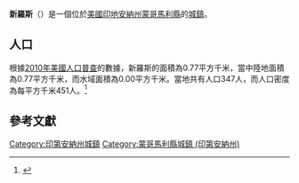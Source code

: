 {{noteTA
|G1=USState
|G2=地名
|G3=Unit
}}
{{Infobox settlement
|name            = 新羅斯
|native_name = New Ross
|settlement_type          = [[鎮|城鎮]]
|image_skyline            = New Richmond, Indiana panorama.jpg
|imagesize                = 250px
|image_map                = Montgomery County Indiana Incorporated and Unincorporated areas New Ross Highlighted 1853550.svg
|mapsize                  = 250px
|subdivision_type         = [[世界政區索引|國家]]
|subdivision_type1        = [[美国州份|州份]]
|subdivision_type2        = [[印地安納州行政區劃|縣]]
|subdivision_name         = [[美国|美国]]
|subdivision_name1        = [[印地安納州|印地安納州]]
|subdivision_name2        = [[蒙哥馬利縣_(印地安納州)|蒙哥馬利縣]]
|elevation_ft             = 886
|elevation_m              = 270
|timezone                 = [[北美东部时区|EST]]
|area_total_km2           = 0.77
|area_land_km2            = 0.77
|area_water_km2           = 0.00
|area_total_sq_mi         = 
|area_land_sq_mi          = 
|area_water_sq_mi         = 
|population_as_of         = [[2010年美國人口普查|2010]]
|population_footnotes     = 
|population_total         = 347
|population_density_km2   = auto
|population_density_sq_mi = auto
|utc_offset               = -5
|coordinates              = {{coord|39|57|52|N|86|42|54|W|display=inline,title}}
| coor_pinpoint           = 
| coordinates_footnotes   = 
|timezone_DST             = EDT
|utc_offset_DST           = -4
|postal_code_type         = [[美國郵區編號|郵區編號]]
|postal_code              = 47968
|area_code                = [[北美電話區號765|765]]
|blank_name = [[地名信息系统|GNIS ID]]
|blank_info = 440106<ref name="GNIS">{{cite gnis|440106|New Ross}}</ref>
}}
'''新羅斯'''（{{lang-en|New Ross}}）是一個位於[[美國|美國]][[印地安納州|印地安納州]][[蒙哥馬利縣_(印地安納州)|蒙哥馬利縣]]的[[鎮|城鎮]]。

== 人口 ==
根據[[2010年美國人口普查|2010年美國人口普查]]的數據，新羅斯的面積為0.77平方千米，當中陸地面積為0.77平方千米，而水域面積為0.00平方千米。當地共有人口347人，而人口密度為每平方千米451人。<ref name="GR8">{{cite web|url=http://factfinder2.census.gov|publisher=[[美国人口调查局|美国人口调查局]]|accessdate=2011-05-14|title=American FactFinder|archive-date=2013-09-11|archive-url=https://web.archive.org/web/20130911234518/http://factfinder2.census.gov/|dead-url=no}}</ref>

== 參考文獻 ==
{{reflist}}

{{蒙哥馬利縣 (印地安納州)}}
{{Authority control}}

{{DEFAULTSORT:New Ross, Indiana}}
[[Category:印第安納州城鎮|Category:印第安納州城鎮]]
[[Category:蒙哥馬利縣城鎮_(印第安納州)|Category:蒙哥馬利縣城鎮 (印第安納州)]]

{{Indiana-geo-stub}}